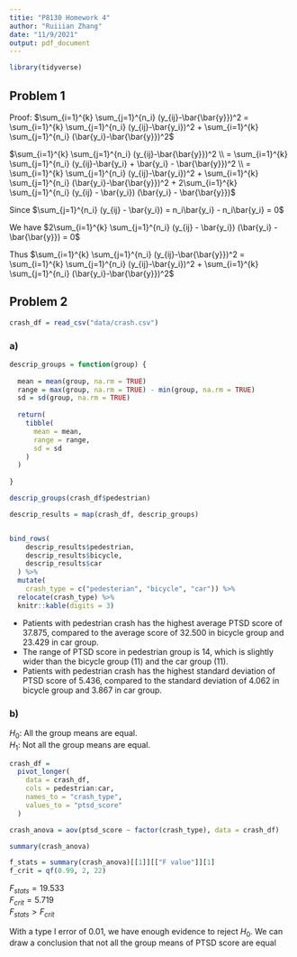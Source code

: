 ```yaml
---
titie: "P8130 Homework 4"
author: "Ruiiian Zhang"
date: "11/9/2021"
output: pdf_document
---
```



```r
library(tidyverse)
```


## Problem 1

Proof: $\sum_{i=1}^{k} \sum_{j=1}^{n_i} (y_{ij}-\bar{\bar{y}})^2 = \sum_{i=1}^{k} \sum_{j=1}^{n_i} (y_{ij}-\bar{y_i})^2 + \sum_{i=1}^{k} \sum_{j=1}^{n_i} (\bar{y_i}-\bar{\bar{y}})^2$  


$\sum_{i=1}^{k} \sum_{j=1}^{n_i} (y_{ij}-\bar{\bar{y}})^2 \\ = \sum_{i=1}^{k} \sum_{j=1}^{n_i} (y_{ij}-\bar{y_i} + \bar{y_i} - \bar{\bar{y}})^2 \\ =  \sum_{i=1}^{k} \sum_{j=1}^{n_i} (y_{ij}-\bar{y_i})^2 + \sum_{i=1}^{k} \sum_{j=1}^{n_i} (\bar{y_i}-\bar{\bar{y}})^2 + 2\sum_{i=1}^{k} \sum_{j=1}^{n_i} (y_{ij} - \bar{y_i}) (\bar{y_i} - \bar{\bar{y}})$

Since $\sum_{j=1}^{n_i} (y_{ij} - \bar{y_i}) = n_i\bar{y_i} - n_i\bar{y_i} = 0$

We have $2\sum_{i=1}^{k} \sum_{j=1}^{n_i} (y_{ij} - \bar{y_i}) (\bar{y_i} - \bar{\bar{y}}) = 0$

Thus $\sum_{i=1}^{k} \sum_{j=1}^{n_i} (y_{ij}-\bar{\bar{y}})^2 = \sum_{i=1}^{k} \sum_{j=1}^{n_i} (y_{ij}-\bar{y_i})^2 + \sum_{i=1}^{k} \sum_{j=1}^{n_i} (\bar{y_i}-\bar{\bar{y}})^2$



## Problem 2

```r
crash_df = read_csv("data/crash.csv")
```

### a)

```r
descrip_groups = function(group) {
  
  mean = mean(group, na.rm = TRUE)
  range = max(group, na.rm = TRUE) - min(group, na.rm = TRUE)
  sd = sd(group, na.rm = TRUE)
  
  return(
    tibble(
      mean = mean,
      range = range,
      sd = sd
    )
  )
  
}

descrip_groups(crash_df$pedestrian)

descrip_results = map(crash_df, descrip_groups)


bind_rows(
    descrip_results$pedestrian, 
    descrip_results$bicycle,
    descrip_results$car
  ) %>% 
  mutate(
    crash_type = c("pedesterian", "bicycle", "car")) %>% 
  relocate(crash_type) %>% 
  knitr::kable(digits = 3)
```

* Patients with pedestrian crash has the highest average PTSD score of 37.875, compared to the average score of 32.500 in bicycle group and 23.429 in car group.  
* The range of PTSD score in pedestrian group is 14, which is slightly wider than the bicycle group (11) and the car group (11).  
* Patients with pedestrian crash has the highest standard deviation of PTSD score of 5.436, compared to the standard deviation of 4.062 in bicycle group and 3.867 in car group.  

### b)

$H_0$: All the group means are equal.  
$H_1$: Not all the group means are equal.

```r
crash_df = 
  pivot_longer(
    data = crash_df,
    cols = pedestrian:car,
    names_to = "crash_type",
    values_to = "ptsd_score"
  )

crash_anova = aov(ptsd_score ~ factor(crash_type), data = crash_df) 

summary(crash_anova)

f_stats = summary(crash_anova)[[1]][["F value"]][1]
f_crit = qf(0.99, 2, 22)
```

$F_{stats} = 19.533$  
$F_{crit} = 5.719$  
$F_{stats} > F_{crit}$  

With a type I error of 0.01, we have enough evidence to reject $H_0$. We can draw a conclusion that not all the group means of PTSD score are equal

```r

```



